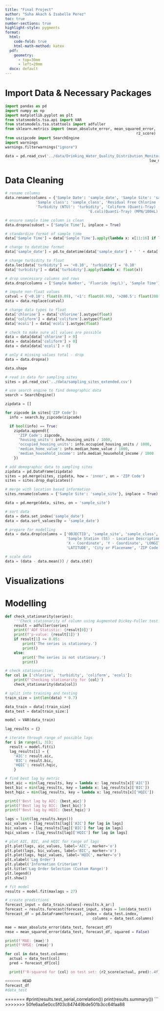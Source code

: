 ```yaml
---
title: "Final Project"
author: "Suha Akach & Isabelle Perez"
toc: true
number-sections: true
highlight-style: pygments
format: 
  html: 
    code-fold: true
    html-math-method: katex
  pdf: 
    geometry: 
      - top=30mm
      - left=20mm
  docx: default
---
```


# Import Data & Necessary Packages

```python
import pandas as pd
import numpy as np
import matplotlib.pyplot as plt
from statsmodels.tsa.api import VAR
from statsmodels.tsa.stattools import adfuller
from sklearn.metrics import (mean_absolute_error, mean_squared_error,
                                                            r2_score)
from uszipcode import SearchEngine
import warnings
warnings.filterwarnings("ignore")
```

```python
data = pd.read_csv('../data/Drinking_Water_Quality_Distribution_Monitoring_Data_20241116.csv',
                                                                  low_memory = False)                       
```

# Data Cleaning 

```python
# rename columns
data.rename(columns = {'Sample Date': 'sample_date', 'Sample Site': 'sample_site', 
              'Sample class': 'sample_class', 'Residual Free Chlorine (mg/L)': 'chlorine',
              'Turbidity (NTU)': 'turbidity', 'Coliform (Quanti-Tray) (MPN /100mL)': 'coliform',
                                      'E.coli(Quanti-Tray) (MPN/100mL)': 'ecoli'}, inplace = True)
```

```python
# ensure sample time column is clean
data.dropna(subset = ['Sample Time'], inplace = True)

# standardize format of sample time
data['Sample Time'] = data['Sample Time'].apply(lambda x: x[11:16] if len(x) > 5 else x)

# change to datetime format
data['sample_date'] = pd.to_datetime(data['sample_date'] + ' ' + data['Sample Time'])

# change turbidity to float
data.loc[data['turbidity'] == '<0.10', 'turbidity'] = '0.10'
data['turbidity'] = data['turbidity'].apply(lambda x: float(x))
```

```python
# drop unecessary columns and rows
data.drop(columns = ['Sample Number', 'Fluoride (mg/L)', 'Sample Time'], inplace = True)
```

```python
# impute non-float values
catval = {'<0.10': float(0.09), '<1': float(0.99), '>200.5': float(200.6)}
data = data.replace(catval)

# change data types to float
data['chlorine'] = data['chlorine'].astype(float)
data['coliform'] = data['coliform'].astype(float)
data['ecoli'] = data['ecoli'].astype(float)
```

```python
# check to make sure all values are possible
data = data[data['chlorine'] > 0]
data = data[data['coliform'] > 0]
data = data[data['ecoli'] > 0]
```

```python
# only 4 missing values total - drop
data = data.dropna()

data.shape
```

```python
# read in data for sampling sites
sites = pd.read_csv('../data/sampling_sites_extended.csv')

# use search engine to find demographic data
search = SearchEngine() 

zipdata = [] 

for zipcode in sites['ZIP Code']: 
  info = search.by_zipcode(zipcode)

  if bool(info) == True: 
    zipdata.append({
      'ZIP Code': zipcode,
      'housing_units': info.housing_units / 1000,
      'occupied_housing_units': info.occupied_housing_units / 1000, 
      'median_home_value': info.median_home_value / 1000,
      'median_household_income': info.median_household_income / 1000
    })

# add demographic data to sampling sites
zipdata = pd.DataFrame(zipdata) 
sites = pd.merge(sites, zipdata, how = 'inner', on = 'ZIP Code')
sites = sites.drop_duplicates()

# merge with location based information
sites.rename(columns = {'Sample Site': 'sample_site'}, inplace = True)

data = pd.merge(data, sites, on = 'sample_site')
```

```python
# sort data 
data = data.set_index('sample_date')
data = data.sort_values(by = 'sample_date')

# prepare for modelling
data = data.drop(columns = ['OBJECTID', 'sample_site', 'sample_class', 
                            'Sample Station (SS) - Location Description',
                            'X - Coordinate', 'Y - Coordinate', 'LONGITUDE',
                            'LATITUDE', 'City or Placename', 'ZIP Code'])

# scale data
data = (data - data.mean()) / data.std()
```

# Visualizations


# Modelling

```python
def check_stationarity(series):
    '''Check stationarity of column using Augmented Dickey-Fuller test'''
    result = adfuller(series)
    print(f'ADF Statistic: {result[0]}')
    print(f'p-value: {result[1]}')
    if result[1] <= 0.05:
        print('The series is stationary.')
        print()
    else:
        print('The series is not stationary.')
        print()

# check stationarities
for col in ['chlorine', 'turbidity', 'coliform', 'ecoli']:
    print(f'Checking stationarity for {col}')
    check_stationarity(data[col])
```

```python
# split into training and testing
train_size = int(len(data) * 0.7)

data_train = data[:train_size]
data_test = data[train_size:]
```

```python
model = VAR(data_train)
```

```python
lag_results = {}

# iterate through range of possible lags
for i in range(1, 31):
  result = model.fit(i)
  lag_results[i] = {
    'AIC': result.aic,
    'BIC': result.bic,
    'HQIC': result.hqic,
    }

# find best lag by metric
best_aic = min(lag_results, key = lambda x: lag_results[x]['AIC'])
best_bic = min(lag_results, key = lambda x: lag_results[x]['BIC'])
best_hqic = min(lag_results, key = lambda x: lag_results[x]['HQIC'])

print(f'Best lag by AIC: {best_aic}')
print(f'Best lag by BIC: {best_bic}')
print(f'Best lag by HQIC: {best_hqic}')
```

```python
lags = list(lag_results.keys())
aic_values = [lag_results[lag]['AIC'] for lag in lags]
bic_values = [lag_results[lag]['BIC'] for lag in lags]
hqic_values = [lag_results[lag]['HQIC'] for lag in lags]

# plot AIC, BIC, and HQIC for range of lags
plt.plot(lags, aic_values, label='AIC', marker='o')
plt.plot(lags, bic_values, label='BIC', marker='o')
plt.plot(lags, hqic_values, label='HQIC', marker='o')
plt.xlabel('Lag Order')
plt.ylabel('Information Criterion')
plt.title('Lag Order Selection (Custom Range)')
plt.legend()
plt.show()
```

```python
# fit model
results = model.fit(maxlags = 27)

# create predictions
forecast_input = data_train.values[-results.k_ar:]
forecast = results.forecast(forecast_input, steps = len(data_test))
forecast_df = pd.DataFrame(forecast, index = data_test.index, 
                                        columns = data_test.columns)
```

```python
mae = mean_absolute_error(data_test, forecast_df)
rmse = mean_squared_error(data_test, forecast_df, squared = False)

print(f'MAE: {mae}')
print(f'RMSE: {rmse}')
```

```python
for col in data_test.columns:
  actual = data_test[col]
  pred = forecast_df[col]

  print(f'R-squared for {col} on test set: {r2_score(actual, pred):.4f}')
```

```python
<<<<<<< HEAD
forecast_df
#data_test
```

=======
#print(results.test_serial_correlation())
print(results.summary())
```
>>>>>>> 50fe6aa5e0cc5f03c847449bde501b3cc64faa88

